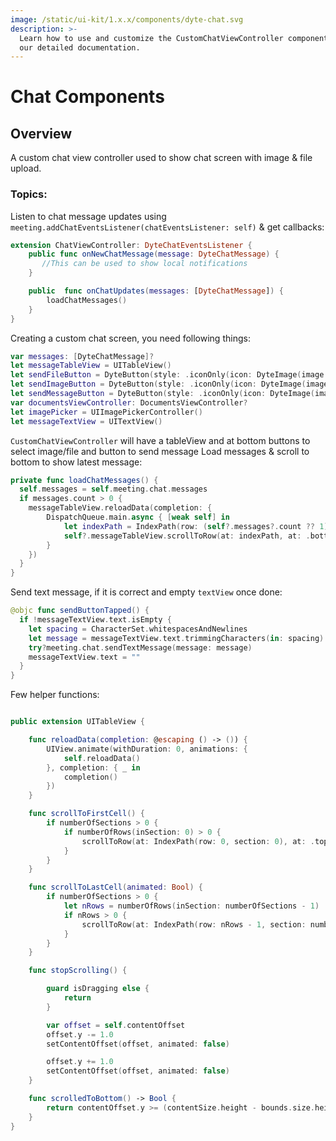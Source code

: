 ```yaml
---
image: /static/ui-kit/1.x.x/components/dyte-chat.svg
description: >-
  Learn how to use and customize the CustomChatViewController component in Dyte's iOS UiKit with
  our detailed documentation.
---
```


# Chat Components

## Overview

A custom chat view controller used to show chat screen with image & file upload.

### Topics:

Listen to chat message updates using `meeting.addChatEventsListener(chatEventsListener: self)` & get callbacks:

```swift
extension ChatViewController: DyteChatEventsListener {
    public func onNewChatMessage(message: DyteChatMessage) {
       //This can be used to show local notifications
    }

    public  func onChatUpdates(messages: [DyteChatMessage]) {
        loadChatMessages()
    }
}
```

Creating a custom chat screen, you need following things:

```swift
var messages: [DyteChatMessage]?
let messageTableView = UITableView()
let sendFileButton = DyteButton(style: .iconOnly(icon: DyteImage(image: sendFileImageIcon)), dyteButtonState: .focus)
let sendImageButton = DyteButton(style: .iconOnly(icon: DyteImage(image: sendImageIcon)), dyteButtonState: .active)
let sendMessageButton = DyteButton(style: .iconOnly(icon: DyteImage(image: sendMessageIcon)), dyteButtonState: .active)
var documentsViewController: DocumentsViewController?
let imagePicker = UIImagePickerController()
let messageTextView = UITextView()
```

`CustomChatViewController` will have a tableView and at bottom buttons to select image/file and button to send message
Load messages & scroll to bottom to show latest message:

```swift
private func loadChatMessages() {
  self.messages = self.meeting.chat.messages
  if messages.count > 0 {
    messageTableView.reloadData(completion: {
        DispatchQueue.main.async { [weak self] in
            let indexPath = IndexPath(row: (self?.messages?.count ?? 1)-1, section: 0)
            self?.messageTableView.scrollToRow(at: indexPath, at: .bottom, animated: true)
        }
    })
  }
}
```

Send text message, if it is correct and empty `textView` once done:

```swift
@objc func sendButtonTapped() {
  if !messageTextView.text.isEmpty {
    let spacing = CharacterSet.whitespacesAndNewlines
    let message = messageTextView.text.trimmingCharacters(in: spacing)
    try?meeting.chat.sendTextMessage(message: message)
    messageTextView.text = ""
  }
}
```

Few helper functions:

```swift

public extension UITableView {

    func reloadData(completion: @escaping () -> ()) {
        UIView.animate(withDuration: 0, animations: {
            self.reloadData()
        }, completion: { _ in
            completion()
        })
    }

    func scrollToFirstCell() {
        if numberOfSections > 0 {
            if numberOfRows(inSection: 0) > 0 {
                scrollToRow(at: IndexPath(row: 0, section: 0), at: .top, animated: true)
            }
        }
    }

    func scrollToLastCell(animated: Bool) {
        if numberOfSections > 0 {
            let nRows = numberOfRows(inSection: numberOfSections - 1)
            if nRows > 0 {
                scrollToRow(at: IndexPath(row: nRows - 1, section: numberOfSections - 1), at: .bottom, animated: animated)
            }
        }
    }

    func stopScrolling() {

        guard isDragging else {
            return
        }

        var offset = self.contentOffset
        offset.y -= 1.0
        setContentOffset(offset, animated: false)

        offset.y += 1.0
        setContentOffset(offset, animated: false)
    }

    func scrolledToBottom() -> Bool {
        return contentOffset.y >= (contentSize.height - bounds.size.height)
    }
}
```

<head>
  <title>iOS CustomChatViewController</title>
</head>
